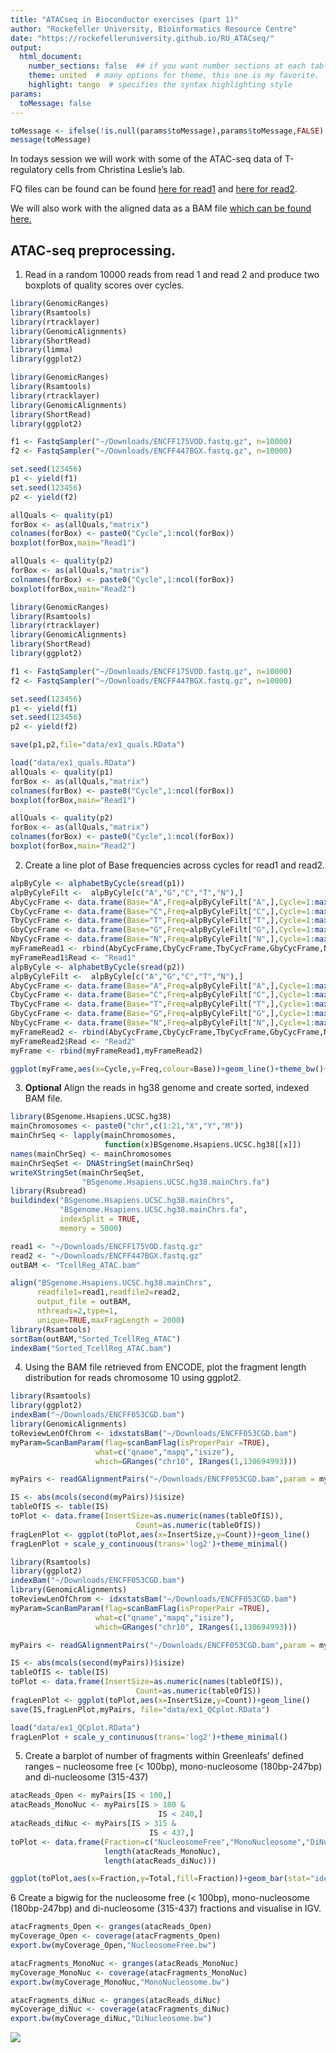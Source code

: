 ```yaml
---
title: "ATACseq in Bioconductor exercises (part 1)"
author: "Rockefeller University, Bioinformatics Resource Centre"
date: "https://rockefelleruniversity.github.io/RU_ATACseq/"
output: 
  html_document:
    number_sections: false  ## if you want number sections at each table header
    theme: united  # many options for theme, this one is my favorite.
    highlight: tango  # specifies the syntax highlighting style
params:
  toMessage: false    
---
```


```r
toMessage <- ifelse(!is.null(params$toMessage),params$toMessage,FALSE)
message(toMessage)
```

In todays session we will work with some of the ATAC-seq data of T-regulatory cells from Christina Leslie's lab.

FQ files can be found can be found [here for read1](https://www.encodeproject.org/files/ENCFF175VOD/@@download/ENCFF175VOD.fastq.gz) and [here for read2](https://www.encodeproject.org/files/ENCFF447BGX/@@download/ENCFF447BGX.fastq.gz).

We will also work with the aligned data as a BAM file [which can be found here.](https://www.encodeproject.org/files/ENCFF053CGD/@@download/ENCFF053CGD.bam)

## ATAC-seq preprocessing.

1. Read in a random 10000 reads from read 1 and read 2 and produce two boxplots of quality scores over cycles.

```r
library(GenomicRanges)
library(Rsamtools)
library(rtracklayer)
library(GenomicAlignments)
library(ShortRead)
library(limma)
library(ggplot2)

```

```r
library(GenomicRanges)
library(Rsamtools)
library(rtracklayer)
library(GenomicAlignments)
library(ShortRead)
library(ggplot2)

f1 <- FastqSampler("~/Downloads/ENCFF175VOD.fastq.gz", n=10000)
f2 <- FastqSampler("~/Downloads/ENCFF447BGX.fastq.gz", n=10000)

set.seed(123456)
p1 <- yield(f1)
set.seed(123456)
p2 <- yield(f2)

allQuals <- quality(p1)
forBox <- as(allQuals,"matrix")
colnames(forBox) <- paste0("Cycle",1:ncol(forBox))
boxplot(forBox,main="Read1")

allQuals <- quality(p2)
forBox <- as(allQuals,"matrix")
colnames(forBox) <- paste0("Cycle",1:ncol(forBox))
boxplot(forBox,main="Read2")
```

```r
library(GenomicRanges)
library(Rsamtools)
library(rtracklayer)
library(GenomicAlignments)
library(ShortRead)
library(ggplot2)

f1 <- FastqSampler("~/Downloads/ENCFF175VOD.fastq.gz", n=10000)
f2 <- FastqSampler("~/Downloads/ENCFF447BGX.fastq.gz", n=10000)

set.seed(123456)
p1 <- yield(f1)
set.seed(123456)
p2 <- yield(f2)

save(p1,p2,file="data/ex1_quals.RData")
```
```r
load("data/ex1_quals.RData")
allQuals <- quality(p1)
forBox <- as(allQuals,"matrix")
colnames(forBox) <- paste0("Cycle",1:ncol(forBox))
boxplot(forBox,main="Read1")

allQuals <- quality(p2)
forBox <- as(allQuals,"matrix")
colnames(forBox) <- paste0("Cycle",1:ncol(forBox))
boxplot(forBox,main="Read2")
```

2. Create a line plot of Base frequencies across cycles for read1 and read2.

```r
alpByCyle <- alphabetByCycle(sread(p1))
alpByCyleFilt <-  alpByCyle[c("A","G","C","T","N"),]
AbyCycFrame <- data.frame(Base="A",Freq=alpByCyleFilt["A",],Cycle=1:max(width(sread(p1))))
CbyCycFrame <- data.frame(Base="C",Freq=alpByCyleFilt["C",],Cycle=1:max(width(sread(p1))))
TbyCycFrame <- data.frame(Base="T",Freq=alpByCyleFilt["T",],Cycle=1:max(width(sread(p1))))
GbyCycFrame <- data.frame(Base="G",Freq=alpByCyleFilt["G",],Cycle=1:max(width(sread(p1))))
NbyCycFrame <- data.frame(Base="N",Freq=alpByCyleFilt["N",],Cycle=1:max(width(sread(p1))))
myFrameRead1 <- rbind(AbyCycFrame,CbyCycFrame,TbyCycFrame,GbyCycFrame,NbyCycFrame)
myFrameRead1$Read <- "Read1"
alpByCyle <- alphabetByCycle(sread(p2))
alpByCyleFilt <-  alpByCyle[c("A","G","C","T","N"),]
AbyCycFrame <- data.frame(Base="A",Freq=alpByCyleFilt["A",],Cycle=1:max(width(sread(p2))))
CbyCycFrame <- data.frame(Base="C",Freq=alpByCyleFilt["C",],Cycle=1:max(width(sread(p2))))
TbyCycFrame <- data.frame(Base="T",Freq=alpByCyleFilt["T",],Cycle=1:max(width(sread(p2))))
GbyCycFrame <- data.frame(Base="G",Freq=alpByCyleFilt["G",],Cycle=1:max(width(sread(p2))))
NbyCycFrame <- data.frame(Base="N",Freq=alpByCyleFilt["N",],Cycle=1:max(width(sread(p2))))
myFrameRead2 <- rbind(AbyCycFrame,CbyCycFrame,TbyCycFrame,GbyCycFrame,NbyCycFrame)
myFrameRead2$Read <- "Read2"
myFrame <- rbind(myFrameRead1,myFrameRead2)

ggplot(myFrame,aes(x=Cycle,y=Freq,colour=Base))+geom_line()+theme_bw()+facet_grid(~Read)


```

3. **Optional** Align the reads in hg38 genome and create sorted, indexed BAM file.

```r

library(BSgenome.Hsapiens.UCSC.hg38)
mainChromosomes <- paste0("chr",c(1:21,"X","Y","M"))
mainChrSeq <- lapply(mainChromosomes,
                     function(x)BSgenome.Hsapiens.UCSC.hg38[[x]])
names(mainChrSeq) <- mainChromosomes
mainChrSeqSet <- DNAStringSet(mainChrSeq)
writeXStringSet(mainChrSeqSet,
                "BSgenome.Hsapiens.UCSC.hg38.mainChrs.fa")
library(Rsubread)
buildindex("BSgenome.Hsapiens.UCSC.hg38.mainChrs",
           "BSgenome.Hsapiens.UCSC.hg38.mainChrs.fa",
           indexSplit = TRUE,
           memory = 5000)

read1 <- "~/Downloads/ENCFF175VOD.fastq.gz"
read2 <- "~/Downloads/ENCFF447BGX.fastq.gz"
outBAM <- "TcellReg_ATAC.bam"

align("BSgenome.Hsapiens.UCSC.hg38.mainChrs",
      readfile1=read1,readfile2=read2,
      output_file = outBAM,
      nthreads=2,type=1,
      unique=TRUE,maxFragLength = 2000)
library(Rsamtools)
sortBam(outBAM,"Sorted_TcellReg_ATAC")
indexBam("Sorted_TcellReg_ATAC.bam")
```


4. Using the BAM file retrieved from ENCODE, plot the fragment length distribution for reads chromosome 10 using ggplot2.


```r
library(Rsamtools)
library(ggplot2)
indexBam("~/Downloads/ENCFF053CGD.bam")
library(GenomicAlignments)
toReviewLenOfChrom <- idxstatsBam("~/Downloads/ENCFF053CGD.bam")
myParam=ScanBamParam(flag=scanBamFlag(isProperPair =TRUE),
                   what=c("qname","mapq","isize"),
                   which=GRanges("chr10", IRanges(1,130694993)))

myPairs <- readGAlignmentPairs("~/Downloads/ENCFF053CGD.bam",param = myParam)

IS <- abs(mcols(second(myPairs))$isize)
tableOfIS <- table(IS)
toPlot <- data.frame(InsertSize=as.numeric(names(tableOfIS)),
                            Count=as.numeric(tableOfIS))
fragLenPlot <- ggplot(toPlot,aes(x=InsertSize,y=Count))+geom_line()
fragLenPlot + scale_y_continuous(trans='log2')+theme_minimal()
```

```r
library(Rsamtools)
library(ggplot2)
indexBam("~/Downloads/ENCFF053CGD.bam")
library(GenomicAlignments)
toReviewLenOfChrom <- idxstatsBam("~/Downloads/ENCFF053CGD.bam")
myParam=ScanBamParam(flag=scanBamFlag(isProperPair =TRUE),
                   what=c("qname","mapq","isize"),
                   which=GRanges("chr10", IRanges(1,130694993)))

myPairs <- readGAlignmentPairs("~/Downloads/ENCFF053CGD.bam",param = myParam)

IS <- abs(mcols(second(myPairs))$isize)
tableOfIS <- table(IS)
toPlot <- data.frame(InsertSize=as.numeric(names(tableOfIS)),
                            Count=as.numeric(tableOfIS))
fragLenPlot <- ggplot(toPlot,aes(x=InsertSize,y=Count))+geom_line()
save(IS,fragLenPlot,myPairs, file="data/ex1_QCplot.RData")
```

```r
load("data/ex1_QCplot.RData")
fragLenPlot + scale_y_continuous(trans='log2')+theme_minimal()
```


5. Create a barplot of number of fragments within Greenleafs' defined ranges -- nucleosome free (< 100bp), mono-nucleosome (180bp-247bp) and di-nucleosome (315-437)

```r
atacReads_Open <- myPairs[IS < 100,]
atacReads_MonoNuc <- myPairs[IS > 180 &
                                 IS < 240,]
atacReads_diNuc <- myPairs[IS > 315 &
                               IS < 437,]
toPlot <- data.frame(Fraction=c("NucleosomeFree","MonoNucleosome","DiNucleosome"),Total=c(length(atacReads_Open),
                     length(atacReads_MonoNuc),
                     length(atacReads_diNuc)))

ggplot(toPlot,aes(x=Fraction,y=Total,fill=Fraction))+geom_bar(stat="identity")+theme_bw()

```


6 Create a bigwig for the nucleosome free (< 100bp), mono-nucleosome (180bp-247bp) and di-nucleosome (315-437) fractions and visualise in IGV.

```r
atacFragments_Open <- granges(atacReads_Open)
myCoverage_Open <- coverage(atacFragments_Open)
export.bw(myCoverage_Open,"NucleosomeFree.bw")

atacFragments_MonoNuc <- granges(atacReads_MonoNuc)
myCoverage_MonoNuc <- coverage(atacFragments_MonoNuc)
export.bw(myCoverage_MonoNuc,"MonoNucleosome.bw")

atacFragments_diNuc <- granges(atacReads_diNuc)
myCoverage_diNuc <- coverage(atacFragments_diNuc)
export.bw(myCoverage_diNuc,"DiNucleosome.bw")

```

![](imgs/forExe.png)
